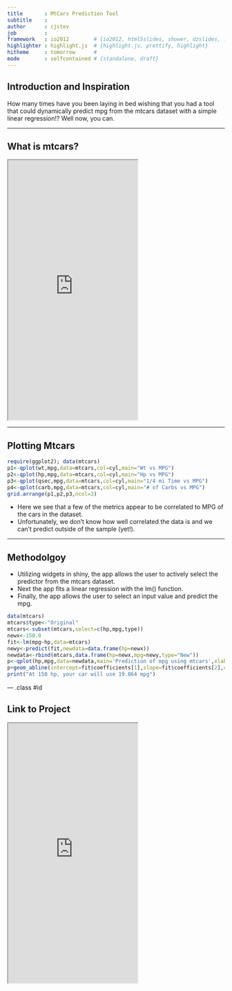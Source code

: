 ```yaml
---
title       : MtCars Prediction Tool
subtitle    : 
author      : cjstev
job         : 
framework   : io2012        # {io2012, html5slides, shower, dzslides, ...}
highlighter : highlight.js  # {highlight.js, prettify, highlight}
hitheme     : tomorrow      # 
mode        : selfcontained # {standalone, draft}
---
```


## Introduction and Inspiration

How many times have you been laying in bed wishing that you had a tool that could dynamically predict mpg from the mtcars dataset with a simple linear regression!?  Well now, you can.


--- 

## What is mtcars?

<iframe src = 'https://stat.ethz.ch/R-manual/R-devel/library/datasets/html/mtcars.html' height = '600px'></iframe>

--- 

## Plotting Mtcars

```r
require(ggplot2); data(mtcars)
p1<-qplot(wt,mpg,data=mtcars,col=cyl,main="Wt vs MPG")
p2<-qplot(hp,mpg,data=mtcars,col=cyl,main="Hp vs MPG")
p3<-qplot(qsec,mpg,data=mtcars,col=cyl,main="1/4 mi Time vs MPG")
p4<-qplot(carb,mpg,data=mtcars,col=cyl,main="# of Carbs vs MPG")
grid.arrange(p1,p2,p3,ncol=3)
```

- Here we see that a few of the metrics appear to be correlated to MPG of the cars in the dataset.  
- Unfortunately, we don't know how well correlated the data is and we can't predict outside of the sample (yet!).


---
## Methodolgoy

- Utilizing widgets in shiny, the app allows the user to actively select the predictor from the mtcars dataset.
- Next the app fits a linear regression with the lm() function.
- Finally, the app allows the user to select an input value and predict the mpg.

```r
data(mtcars)
mtcars$type<-"Original"
mtcars<-subset(mtcars,select=c(hp,mpg,type))
newx<-150.0
fit<-lm(mpg~hp,data=mtcars)
newy<-predict(fit,newdata=data.frame(hp=newx))
newdata<-rbind(mtcars,data.frame(hp=newx,mpg=newy,type="New"))
p<-qplot(hp,mpg,data=newdata,main='Prediction of mpg using mtcars',xlab='hp',ylab='mpg',color=type)
p+geom_abline(intercept=fit$coefficients[1],slope=fit$coefficients[2],color='#0000ff22',size=1.1)
print("At 150 hp, your car will use 19.864 mpg")
```




--- .class #id 

## Link to Project


<iframe src = 'https://cjstev.shinyapps.io/ShinyProject/' height = '600px'></iframe>

